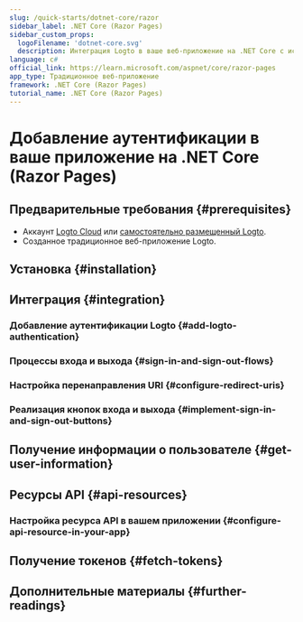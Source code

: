 ```yaml
---
slug: /quick-starts/dotnet-core/razor
sidebar_label: .NET Core (Razor Pages)
sidebar_custom_props:
  logoFilename: 'dotnet-core.svg'
  description: Интеграция Logto в ваше веб-приложение на .NET Core с использованием Razor Pages и моделей представления.
language: c#
official_link: https://learn.microsoft.com/aspnet/core/razor-pages
app_type: Традиционное веб-приложение
framework: .NET Core (Razor Pages)
tutorial_name: .NET Core (Razor Pages)
---
```




# Добавление аутентификации в ваше приложение на .NET Core (Razor Pages)

<GuideTip />

## Предварительные требования \{#prerequisites}

- Аккаунт [Logto Cloud](https://cloud.logto.io) или [самостоятельно размещенный Logto](/introduction/set-up-logto-oss).
- Созданное традиционное веб-приложение Logto.

## Установка \{#installation}

<Installation />

## Интеграция \{#integration}

### Добавление аутентификации Logto \{#add-logto-authentication}

<AddAuthentication />

### Процессы входа и выхода \{#sign-in-and-sign-out-flows}

<SignInAndSignOutFlows />

### Настройка перенаправления URI \{#configure-redirect-uris}

<ConfigureRedirectUris />

### Реализация кнопок входа и выхода \{#implement-sign-in-and-sign-out-buttons}

<ImplementButtons />

<Checkpoint />

## Получение информации о пользователе \{#get-user-information}

<GetUserInformation />

## Ресурсы API \{#api-resources}

<ApiResourcesDescription />

### Настройка ресурса API в вашем приложении \{#configure-api-resource-in-your-app}

<ConfigureApiResources />

## Получение токенов \{#fetch-tokens}

<FetchTokens />

## Дополнительные материалы \{#further-readings}

<FurtherReadings />
